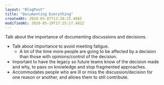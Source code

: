 ```yaml
---
layout: "BlogPost"
title: "Documenting Everything"
createdAt: 2020-05-07T11:28:25.498Z
modifiedAt: 2020-05-19T17:25:17.482Z
---
```


Talk about the importance of documenting discussions and decisions.

- Talk about importance to avoid meeting fatigue.
  - A lot of the time more people are going to be affected by a decision than those with opinions/control of the decision.
- Important to have the legacy so future teams know of the decision made and why, to pass on knowledge and stop fragmented approaches.
- Accommodates people who are ill or miss the discussion/decision for one reason or another, and allows them to still contribute.
